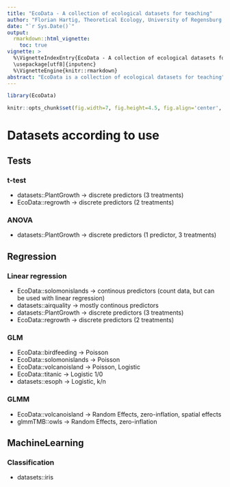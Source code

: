 ```yaml
---
title: "EcoData - A collection of ecological datasets for teaching"
author: "Florian Hartig, Theoretical Ecology, University of Regensburg [website](http://www.uni-regensburg.de/biologie-vorklinische-medizin/theoretische-oekologie/mitarbeiter/hartig/)"
date: "`r Sys.Date()`"
output: 
  rmarkdown::html_vignette:
    toc: true
vignette: >
  %\VignetteIndexEntry{EcoData - A collection of ecological datasets for teaching}
  \usepackage[utf8]{inputenc}
  %\VignetteEngine{knitr::rmarkdown}  
abstract: "EcoData is a collection of ecological datasets for teaching"
---
```


```r
library(EcoData)
```


```r
knitr::opts_chunk$set(fig.width=7, fig.height=4.5, fig.align='center', warning=FALSE, message=FALSE, cache = F)
```

# Datasets according to use

## Tests

### t-test

* datasets::PlantGrowth -> discrete predictors (3 treatments)
* EcoData::regrowth -> discrete predictors (2 treatments)

### ANOVA

* datasets::PlantGrowth -> discrete predictors (1 predictor, 3 treatments)

## Regression

### Linear regression

* EcoData::solomonislands -> continous predictors (count data, but can be used with linear regression)
* datasets::airquality -> mostly continous predictors
* datasets::PlantGrowth -> discrete predictors (3 treatments)
* EcoData::regrowth -> discrete predictors (2 treatments)

### GLM


* EcoData::birdfeeding -> Poisson 
* EcoData::solomonislands -> Poisson
* EcoData::volcanoisland -> Poisson, Logistic
* EcoData::titanic -> Logistic 1/0
* datasets::esoph -> Logistic, k/n

### GLMM 

* EcoData::volcanoisland -> Random Effects, zero-inflation, spatial effects
* glmmTMB::owls -> Random Effects, zero-inflation

## MachineLearning

### Classification

* datasets::iris



